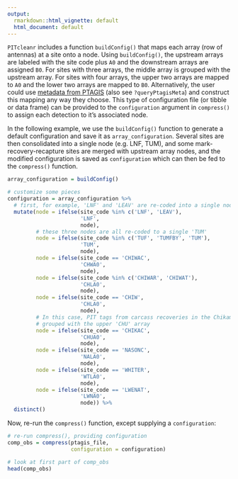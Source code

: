 ```yaml
---
output:
  rmarkdown::html_vignette: default
  html_document: default
---
```


`PITcleanr` includes a function `buildConfig()` that maps each array (row of antennas) at a site onto a node. Using `buildConfig()`, the upstream arrays are labeled with the site code plus `A0` and the downstream arrays are assigned `B0`. For sites with three arrays, the middle array is grouped with the upstream array. For sites with four arrays, the upper two arrays are mapped to `A0` and the lower two arrays are mapped to `B0`. Alternatively, the user could use [metadata from PTAGIS](https://ptagis.org/sites) (also see `?queryPtagisMeta`) and construct this mapping any way they choose. This type of configuration file (or tibble or data frame) can be provided to the `configuration` argument in `compress()` to assign each detection to it's associated node.

In the following example, we use the `buildConfig()` function to generate a default configuration and save it as `array_configuration`. Several sites are then consolidated into a single node (e.g. LNF, TUM), and some mark-recovery-recapture sites are merged with upstream array nodes, and the modified configuration is saved as `configuration` which can then be fed to the `compress()` function.

```r
array_configuration = buildConfig()

# customize some pieces
configuration = array_configuration %>%
  # first, for example, 'LNF' and 'LEAV' are re-coded into a single node 'LNF'
  mutate(node = ifelse(site_code %in% c('LNF', 'LEAV'),
                       'LNF',
                       node),
         # these three nodes are all re-coded to a single 'TUM'
         node = ifelse(site_code %in% c('TUF', 'TUMFBY', 'TUM'),
                       'TUM',
                       node),
         node = ifelse(site_code == 'CHIWAC',
                       'CHWA0',
                       node),
         node = ifelse(site_code %in% c('CHIWAR', 'CHIWAT'),
                       'CHLA0',
                       node),
         node = ifelse(site_code == 'CHIW',
                       'CHLA0',
                       node),
         # In this case, PIT tags from carcass recoveries in the Chikamin River are
         # grouped with the upper 'CHU' array
         node = ifelse(site_code == 'CHIKAC',
                       'CHUA0',
                       node),
         node = ifelse(site_code == 'NASONC',
                       'NALA0',
                       node),
         node = ifelse(site_code == 'WHITER',
                       'WTLA0',
                       node),
         node = ifelse(site_code == 'LWENAT',
                       'LWNA0',
                       node)) %>%
  distinct()
```

Now, re-run the `compress()` function, except supplying a `configuration`:

```r
# re-run compress(), providing configuration
comp_obs = compress(ptagis_file,
                    configuration = configuration)

# look at first part of comp_obs
head(comp_obs)
```
